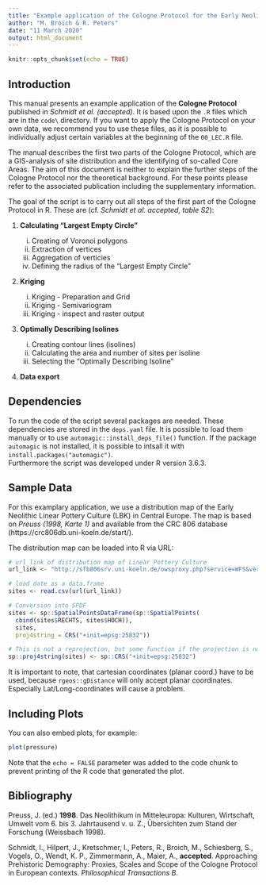 ```yaml
---
title: "Example application of the Cologne Protocol for the Early Neolithic of central Europe"
author: "M. Broich & R. Peters"
date: "11 March 2020"
output: html_document
---
```


```r
knitr::opts_chunk$set(echo = TRUE)
```

## Introduction

This manual presents an example application of the **Cologne Protocol** published in *Schmidt et al. (accepted)*. It is based upon the `.R` files which are in the `code\` directory. If you want to apply the Cologne Protocol on your own data, we recommend you to use these files, as it is possible to individually adjust certain variables at the beginning of the `00_LEC.R` file. 

The manual describes the first two parts of the Cologne Protocol, which are a GIS-analysis of site distribution and the identifying of so-called Core Areas. The aim of this document is neither to explain the further steps of the Cologne Protocol nor the theoretical background. For these points please refer to the associated publication including the supplementary information.

The goal of the script is to carry out all steps of the first part of the Cologne Protocol in R. These are (cf. *Schmidt et al. accepted, table S2*):

1. **Calculating "Largest Empty Circle"**

    i) Creating of Voronoi polygons
    ii) Extraction of vertices
    iii) Aggregation of verticies
    iv) Defining the radius of the "Largest Empty Circle"

2. **Kriging**

    i) Kriging - Preparation and Grid
    ii) Kriging - Semivariogram
    iii) Kriging - inspect and raster output

3. **Optimally Describing Isolines**

    i) Creating contour lines (isolines)
    ii) Calculating the area and number of sites per isoline
    iii) Selecting the "Optimally Describing Isoline"

4. **Data export**


## Dependencies

To run the code of the script several packages are needed. These dependencies are stored in the `deps.yaml` file. It is possible to load them manually or to use `automagic::install_deps_file()` function. If the package `automagic` is not installed, it is possible to intsall it with `install.packages("automagic")`.  
Furthermore the script was developed under R version 3.6.3.


## Sample Data

For this examplary application, we use a distribution map of the Early Neolithic Linear Pottery Culture (LBK) in Central Europe. The map is based on *Preuss (1998, Karte 1)* and available from the CRC 806 database (https://crc806db.uni-koeln.de/start/).

The distribution map can be loaded into R via URL: 

```r
# url_link of distribution map of Linear Pottery Culture
url_link <- "http://sfb806srv.uni-koeln.de/owsproxy.php?service=WFS&version=1.0.0&request=GetFeature&typeNames=geonode%3A_13_earlyneolithic_ce_sites_wgs84&outputFormat=csv"

# load date as a data.frame
sites <- read.csv(url(url_link))

# Conversion into SPDF
sites <- sp::SpatialPointsDataFrame(sp::SpatialPoints(
  cbind(sites$RECHTS, sites$HOCH)),
  sites,
  proj4string = CRS("+init=epsg:25832"))

# This is not a reprojection, but some function if the projection is not defined like this
sp::proj4string(sites) <- sp::CRS("+init=epsg:25832")

```

It is important to note, that cartesian coordinates (planar coord.) have to be used, because `rgeos::gDistance` will only accept planar coordinates. Especially Lat/Long-coordinates will cause a problem. 

## Including Plots

You can also embed plots, for example:

```r
plot(pressure)
```

Note that the `echo = FALSE` parameter was added to the code chunk to prevent printing of the R code that generated the plot.

## Bibliography

Preuss, J. (ed.) **1998**. Das Neolithikum in Mitteleuropa: Kulturen, Wirtschaft, Umwelt vom 6. bis 3. Jahrtausend v. u. Z., Übersichten zum Stand der Forschung (Weissbach 1998).

Schmidt, I., Hilpert, J., Kretschmer, I., Peters, R., Broich, M., Schiesberg, S., Vogels, O., Wendt, K. P., Zimmermann, A., Maier, A., **accepted**. Approaching Prehistoric Demography: Proxies, Scales and Scope of the Cologne Protocol in European contexts. _Philosophical Transactions B_.

